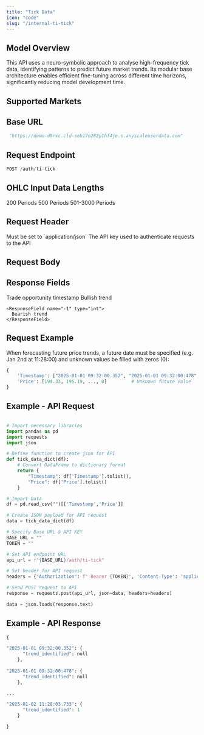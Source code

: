 ```yaml
---
title: "Tick Data"
icon: "code"
slug: "/internal-ti-tick"
---
```


## Model Overview

This API uses a neuro-symbolic approach to analyse high-frequency tick data, identifying patterns to predict future market trends. Its modular base architecture enables efficient fine-tuning across different time horizons, significantly reducing model development time.

## Supported Markets

<CardGroup cols={3}>
  <Card title="Bonds" icon="landmark" />

  <Card title="Commodities" icon="ship" />

  <Card title="Cryptocurrencies" icon="bitcoin" />

  <Card title="Derivatives" icon="layer-group" />

  <Card title="Equities" icon="chart-line" />

  <Card title="Foreign Exchange" icon="money-bill-transfer" />

  <Card title="Indices" icon="chart-bar" />

  <Card title="REITs" icon="house" />

  <Card title="Tokenised Assets" icon="square" />
</CardGroup>

## Base URL

```python
 "https://demo-d9rxc.cld-seb17n282p1hf4je.s.anyscaleuserdata.com"
```

## Request Endpoint

```python
POST /auth/ti-tick 
```

## OHLC Input Data Lengths

<CardGroup cols={3}>
  <Card title="Required Length">
    200 Periods
  </Card>

  <Card title="Recommended Length">
    500 Periods
  </Card>

  <Card title="Extended Length">
    501-3000 Periods
  </Card>
</CardGroup>

## Request Header

<ParamField header="Content-Type" type="string" required>
  Must be set to `application/json`
</ParamField>

<ParamField header="Api-Key" type="string" required>
  The API key used to authenticate requests to the API
</ParamField>

## Request Body

<ParamField body="Timestamp" type="list" required={true} />

<ParamField body="Price" type="list" required />

## Response Fields

<ResponseField name="timestamp" type="string">
  Trade opportunity timestamp
</ResponseField>

<ResponseField name="trend_identified" type="string">
  <Expandable title="Options">
    <ResponseField name="1" type="int">
      Bullish trend
    </ResponseField>

    <ResponseField name="-1" type="int">
      Bearish trend
    </ResponseField>
  </Expandable>
</ResponseField>

## Request Example

When forecasting future price trends, a future date must be specified (e.g. Jan 2nd at 11:28:00) and unknown values be filled with zeros (0):

```python
{
    'Timestamp': ["2025-01-01 09:32:00.352", "2025-01-01 09:32:00:478",..., "2025-01-02 11:28:00.000"],
    'Price': [194.33, 195.19, ..., 0]         # Unknown future value
}
```

## Example - API Request

```python

# Import necessary libraries
import pandas as pd
import requests
import json

# Define function to create json for API 
def tick_data_dict(df):
    # Convert DataFrame to dictionary format
    return {
        "Timestamp": df['Timestamp'].tolist(),
        "Price": df['Price'].tolist()
    }

# Import Data
df = pd.read_csv("")[['Timestamp','Price']]

# Create JSON payload for API request
data = tick_data_dict(df)

# Specify Base URL & API KEY
BASE_URL = ""
TOKEN = ""

# Set API endpoint URL
api_url = f"{BASE_URL}/auth/ti-tick"

# Set header for API request
headers = {"Authorization": f" Bearer {TOKEN}", 'Content-Type': 'application/json'}

# Send POST request to API
response = requests.post(api_url, json=data, headers=headers)

data = json.loads(response.text)

```

## Example - API Response

```python
{

"2025-01-01 09:32:00.352": {
      "trend_identified": null
    },
    
"2025-01-01 09:32:00:478": {
      "trend_identified": null
    },

...

"2025-01-02 11:28:03.733": {
      "trend_identified": 1
    }

}
```